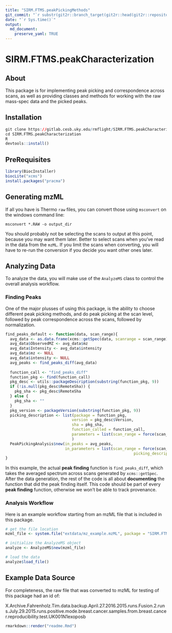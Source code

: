 ```yaml
---
title: "SIRM.FTMS.peakPickingMethods"
git_commit: "`r substr(git2r::branch_target(git2r::head(git2r::repository())), 1, 8)`"
date: "`r Sys.time()`"
output: 
  md_document:
    preserve_yaml: TRUE
---
```


# SIRM.FTMS.peakCharacterization

## About

This package is for implementing peak picking and correspondence across scans,
as well as providing classes and methods for working with the raw mass-spec
data and the picked peaks.

## Installation

```r
git clone https://gitlab.cesb.uky.edu/rmflight/SIRM.FTMS.peakCharacterization.git
cd SIRM.FTMS.peakCharacterization
R
devtools::install()
```

## PreRequisites

```r
library(BiocInstaller)
biocLite("xcms")
install.packages("pracma")
```

## Generating mzML

If all you have is Thermo `raw` files, you can convert those using `msconvert`
on the windows command line:

```
msconvert *.RAW -o output_dir
```

You should probably not be selecting the scans to output at this point, because
you may want them later. Better to select scans when you've read in the data from
the `mzML`. If you limit the scans when converting, you will have to re-run the
conversion if you decide you want other ones later.

## Analyzing Data

To analyze the data, you will make use of the `AnalyzeMS` class to control the
overall analysis workflow.

### Finding Peaks

One of the major plusses of using this package, is the ability to choose different
peak picking methods, and do peak picking at the scan level, followed by peak
correspondence across the scans, followed by normalization.

```r
find_peaks_default <- function(data, scan_range){
  avg_data <- as.data.frame(xcms::getSpec(data, scanrange = scan_range))
  avg_data$ObservedMZ <- avg_data$mz
  avg_data$Intensity <- avg_data$intensity
  avg_data$mz <- NULL
  avg_data$intensity <- NULL
  avg_peaks <- find_peaks_diff(avg_data)
  
  function_call <- "find_peaks_diff"
  function_pkg <- find(function_call)
  pkg_desc <- utils::packageDescription(substring(function_pkg, 9))
  if (!is.null(pkg_desc$RemoteSha)) {
    pkg_sha <- pkg_desc$RemoteSha
  } else {
    pkg_sha <- ""
  }
  pkg_version <- packageVersion(substring(function_pkg, 9))
  picking_description <- list(package = function_pkg,
                             version = pkg_desc$Version,
                             sha = pkg_sha,
                             function_called = function_call,
                             parameters = list(scan_range = force(scan_range))
                             )
  PeakPickingAnalysis$new(in_peaks = avg_peaks,
                          in_parameters = list(scan_range = force(scan_range),
                                                        picking_description = picking_description))
}
```

In this example, the actual **peak finding** function is `find_peaks_diff`, which
takes the averaged spectrum across scans generated by `xcms::getSpec`. After the
data generation, the rest of the code is all about **documenting** the function
that did the peak finding itself. This code should be part of every **peak finding**
function, otherwise we won't be able to track provenance.


### Analysis Workflow

Here is an example workflow starting from an mzML file that is included in
this package.

```r
# get the file location
mzml_file <- system.file("extdata/mz_example.mzML", package = "SIRM.FTMS.peakPickingMethods")

# initialize the AnalyzeMS object
analyze <- AnalyzeMS$new(mzml_file)

# load the data
analyze$load_file()
```


## Example Data Source

For completeness, the raw file that was converted to mzML for testing of this
package had an id of:

X.Archive.Fahrenholz.Tim.data.backup.April.27.2016.2015.runs.Fusion.2.runs.July.29.2015.runs.positive.mode.breast.cancer.samples.from.breast.cancer.reproducibility.test.UK001N1exoposb


```r
rmarkdown::render("readme.Rmd")
```
